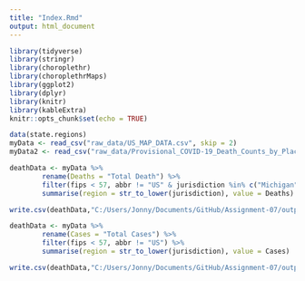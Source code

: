 ```yaml
---
title: "Index.Rmd"
output: html_document
---
```


```r
library(tidyverse)
library(stringr)
library(choroplethr)
library(choroplethrMaps)
library(ggplot2)
library(dplyr)
library(knitr)
library(kableExtra)
knitr::opts_chunk$set(echo = TRUE)
```

```r
data(state.regions)
myData <- read_csv("raw_data/US_MAP_DATA.csv", skip = 2)
myData2 <- read_csv("raw_data/Provisional_COVID-19_Death_Counts_by_Place_of_Death_and_State.csv")

```

```r

deathData <- myData %>% 
        rename(Deaths = "Total Death") %>%
        filter(fips < 57, abbr != "US" & jurisdiction %in% c("Michigan", "Ohio", "Wisconsin", "Minnesota", "Illinois", "Indiana", "Kentucky")) %>%
        summarise(region = str_to_lower(jurisdiction), value = Deaths)

write.csv(deathData,"C:/Users/Jonny/Documents/GitHub/Assignment-07/output/deaths_by_state.csv", row.names = FALSE)

```

```r

deathData <- myData %>% 
        rename(Cases = "Total Cases") %>%
        filter(fips < 57, abbr != "US") %>%
        summarise(region = str_to_lower(jurisdiction), value = Cases)

write.csv(deathData,"C:/Users/Jonny/Documents/GitHub/Assignment-07/output/deaths_by_state.csv", row.names = FALSE)

```












